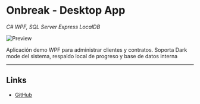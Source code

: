 # Onbreak - Desktop App

_C# WPF, SQL Server Express LocalDB_

![Preview](https://github.com/Jaycedam/portfolio-mdx/raw/main/projects/onbreak/preview.webp)

Aplicación demo WPF para administrar clientes y contratos. Soporta Dark mode del sistema, respaldo local de progreso y base de datos interna

---

## Links

- [GitHub](https://github.com/Jaycedam/OnBreakServices)
